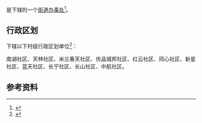 {{中国乡级行政区|52/01/13/005/000}}

'''{{PAGENAMEBASE}}'''是{{PRC admin/fullname|52/01/13/005/000|3}}下辖的一个[[街道办事处|街道办事处]]<ref>{{PRC admin/ref sgc|{{PRC admin/parent|52/01/13/005/000}}}}</ref>。

== 行政区划 ==
{{PAGENAMEBASE}}下辖以下村级行政区划单位<ref>{{PRC admin/ref sgc|52/01/13/005/000}}</ref>：

南湖社区、天林社区、米兰春天社区、优品城邦社区、红云社区、同心社区、新星社区、蓝天社区、长宁社区、长山社区、中航社区。

== 参考资料 ==
{{reflist}}

{{贵州行政区划小作品}}
{{PRC admin/navcat|52/01/13/005/000}}